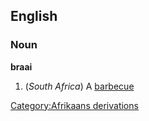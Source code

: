 ==English==
===Noun===
{{wikipedia}}
'''braai'''
#(''South Africa'') A [[barbecue]]
[[Category:Afrikaans derivations]]
